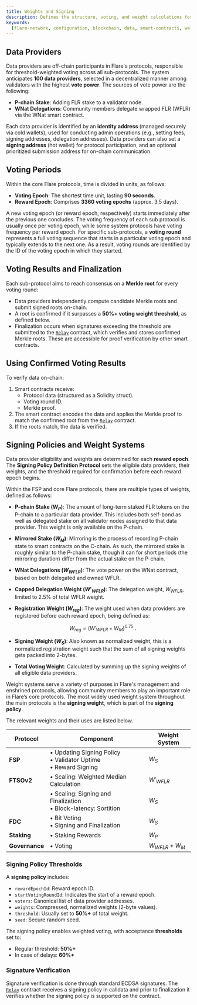 ```yaml
---
title: Weights and Signing
description: Defines the structure, voting, and weight calculations for FSP.
keywords:
  [flare-network, configuration, blockchain, data, smart-contracts, wallets]
---
```


## Data Providers

Data providers are off-chain participants in Flare's protocols, responsible for threshold-weighted voting across all sub-protocols.
The system anticipates **100 data providers**, selected in a decentralized manner among validators with the highest **vote power**.
The sources of vote power are the following:

- **P-chain Stake**: Adding FLR stake to a validator node.
- **WNat Delegations**: Community members delegate wrapped FLR (WFLR) via the WNat smart contract.

Each data provider is identified by an **identity address** (managed securely via cold wallets), used for conducting admin operations (e.g., setting fees, signing addresses, delegation addresses).
Data providers can also set a **signing address** (hot wallet) for protocol participation, and an optional prioritized submission address for on-chain communication.

## Voting Periods

Within the core Flare protocols, time is divided in units, as follows:

- **Voting Epoch**: The shortest time unit, lasting **90 seconds**.
- **Reward Epoch**: Comprises **3360 voting epochs** (approx. 3.5 days).

A new voting epoch (or reward epoch, respectively) starts immediately after the previous one concludes. The voting frequency of each sub protocol is usually once per voting epoch, while some system protocols have voting frequency per reward epoch.
For specific sub-protocols, a **voting round** represents a full voting sequence that starts in a particular voting epoch and typically extends to the next one.
As a result, voting rounds are identified by the ID of the voting epoch in which they started.

## Voting Results and Finalization

Each sub-protocol aims to reach consensus on a **Merkle root** for every voting round:

- Data providers independently compute candidate Merkle roots and submit signed roots on-chain.
- A root is confirmed if it surpasses a **50%+ voting weight threshold**, as defined below.
- Finalization occurs when signatures exceeding the threshold are submitted to the [`Relay`](/network/fsp/solidity-reference/IRelay) contract, which verifies and stores confirmed Merkle roots.
  These are accessible for proof verification by other smart contracts.

## Using Confirmed Voting Results

To verify data on-chain:

1. Smart contracts receive:
   - Protocol data (structured as a Solidity struct).
   - Voting round ID.
   - Merkle proof.
2. The smart contract encodes the data and applies the Merkle proof to match the confirmed root from the [`Relay`](/network/fsp/solidity-reference/IRelay) contract.
3. If the roots match, the data is verified.

## Signing Policies and Weight Systems

Data provider eligibility and weights are determined for each **reward epoch**.
The **Signing Policy Definition Protocol** sets the eligible data providers, their weights, and the threshold required for confirmation before each reward epoch begins.

Within the FSP and core Flare protocols, there are multiple types of weights, defined as follows:

- **P-chain Stake ($W_P$)**: The amount of long-term staked FLR tokens on the P-chain to a particular data provider.
  This includes both self-bond as well as delegated stake on all validator nodes assigned to that data provider.
  This weight is only available on the P-chain.

- **Mirrored Stake ($W_M$)**: Mirroring is the process of recording P-chain state to smart contracts on the C-chain.
  As such, the mirrored stake is roughly similar to the P-chain stake, though it can for short periods (the mirroring duration) differ from the actual stake on the P-chain.

- **WNat Delegations ($W_{WFLR}$)**: The vote power on the WNat contract, based on both delegated and owned WFLR.

- **Capped Delegation Weight ($W'_{WFLR}$)**: The delegation weight, $W_{WFLR}$, limited to 2.5% of total WFLR weight.

- **Registration Weight ($W_{reg}$)**: The weight used when data providers are registered before each reward epoch, being defined as:

  $$
  W_{reg} = \left(W'_{WFLR} + W_M \right)^{0.75}~.
  $$

- **Signing Weight ($W_{S}$)**: Also known as normalized weight, this is a normalized registration weight such that the sum of all signing weights gets packed into 2-bytes.

- **Total Voting Weight**: Calculated by summing up the signing weights of all eligible data providers.

Weight systems serve a variety of purposes in Flare's management and enshrined protocols, allowing community members to play an important role in Flare’s core protocols.
The most widely used weight system throughout the main protocols is the **signing weight**, which is part of the **signing policy**.

The relevant weights and their uses are listed below.

| Protocol       | Component                                                               | Weight System    |
| -------------- | ----------------------------------------------------------------------- | ---------------- |
| **FSP**        | • Updating Signing Policy<br />• Validator Uptime<br />• Reward Signing | $W_S$            |
| **FTSOv2**     | • Scaling: Weighted Median Calculation                                  | $W'_{WFLR}$      |
|                | • Scaling: Signing and Finalization<br />• Block-latency: Sortition     | $W_S$            |
| **FDC**        | • Bit Voting<br />• Signing and Finalization                            | $W_S$            |
| **Staking**    | • Staking Rewards                                                       | $W_P$            |
| **Governance** | • Voting                                                                | $W_{WFLR} + W_M$ |

### Signing Policy Thresholds

A **signing policy** includes:

- `rewardEpochId`: Reward epoch ID.
- `startVotingRoundId`: Indicates the start of a reward epoch.
- `voters`: Canonical list of data provider addresses.
- `weights`: Compressed, normalized weights (2-byte values).
- `threshold`: Usually set to **50%+** of total weight.
- `seed`: Secure random seed.

The signing policy enables weighted voting, with acceptance **thresholds** set to:

- Regular threshold: **50%+**
- In case of delays: **60%+**

### Signature Verification

Signature verification is done through standard ECDSA signatures.
The [`Relay`](/network/fsp/solidity-reference/IRelay) contract receives a signing policy in calldata and prior to finalization it verifies whether the signing policy is supported on the contract.
